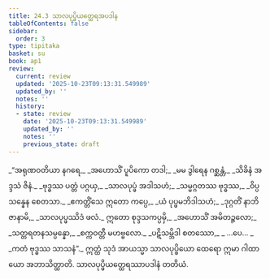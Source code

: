 ```yaml
---
title: 24.3 သာလပုပ္ဖိယတ္ထေရအပဒါန
tableOfContents: false
sidebar:
  order: 3
type: tipitaka
basket: su
book: ap1
review:
  current: review
  updated: '2025-10-23T09:13:31.549989'
  updated_by: ''
  notes: ''
  history:
  - state: review
    date: '2025-10-23T09:13:31.549989'
    updated_by: ''
    notes: ''
    previous_state: draft
---
```



<ReviewStatus review={frontmatter.review} showDetails={true} />

<HypothesisAnnotation frontmatter={frontmatter} />

<DynamicBreadcrumb />

<Division number="9" book="ap1" e="ch" v="20" p="246">

<Paragraph number="2985" type="verses" book="ap1">
_“အရုဏဝတိယာ နဂရေ,_  
_အဟောသိံ ပူပိကော တဒါ;_  
_မမ ဒွါရေန ဂစ္ဆန္တံ,_  
_သိခိနံ အဒ္ဒသံ ဇိနံ._  

</Paragraph>

</Division>
<Division number="10" book="ap1" e="ch" v="20" p="246">

<Paragraph number="2986" type="verses" book="ap1">
_ဗုဒ္ဓဿ ပတ္တံ ပဂ္ဂယှ,_  
_သာလပုပ္ဖံ အဒါသဟံ;_  
_သမ္မဂ္ဂတဿ ဗုဒ္ဓဿ,_  
_ဝိပ္ပသန္နေန စေတသာ._  

</Paragraph>

</Division>
<Division number="11" book="ap1" e="ch" v="20" p="246">

<Paragraph number="2987" type="verses" book="ap1">
_ဧကတ္တိံသေ ဣတော ကပ္ပေ,_  
_ယံ ပုပ္ဖမဘိဒါသဟံ;_  
_ဒုဂ္ဂတိံ နာဘိဇာနာမိ,_  
_သာလပုပ္ဖဿိဒံ ဖလံ._  

</Paragraph>

</Division>
<Division number="12" book="ap1" e="ch" v="20" p="246">

<Paragraph number="2988" type="verses" book="ap1">
ဣတော စုဒ္ဒသကပ္ပမှိ,_  
_အဟောသိံ အမိတဉ္ဇလော;_  
_သတ္တရတနသမ္ပန္နော,_  
_စက္ကဝတ္တီ မဟဗ္ဗလော._  

</Paragraph>

</Division>
<Division number="13" book="ap1" e="ch" v="20" p="246">

<Paragraph number="2989" type="verses" book="ap1">
_ပဋိသမ္ဘိဒါ စတဿော,_  
_ …ပေ… _  
_ကတံ ဗုဒ္ဓဿ သာသနံ”._  

</Paragraph>

<Paragraph number="2990" book="ap1">
ဣတ္ထံ သုဒံ အာယသ္မာ သာလပုပ္ဖိယော ထေရော ဣမာ ဂါထာယော အဘာသိတ္ထာတိ.

</Paragraph>
</Division>

<Paragraph number="2991" type="center" book="ap1">
သာလပုပ္ဖိယတ္ထေရဿာပဒါနံ တတိယံ.
</Paragraph>